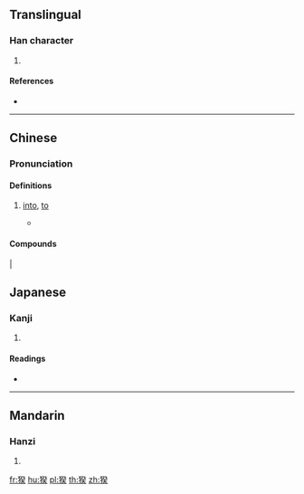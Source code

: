 ==Translingual==

===Han character===
{{Han char|rn=94|rad=犬|as=09|sn=12|four=|canj=KHNOK}}

# {{defn|Han|sort=犬09}}

====References====
* {{Han ref|kx=0714.100|dkj=20517|dj=1126.090|hdz=21361.060|uh=7324|ud=29476}}

----
==Chinese==

===Pronunciation===
{{zh-pron
|m=guì
|c=gwai3
|mn=kùi
|mc=y
|oc=y
|ma=
|cat=adj,pron}}

====Definitions====
{{zh-hanzi}}

# {{qualifier|to turn, to transform}} [[into]], [[to]]
#* {{zh-usex|獷'''猤{guì}''' 的 意思 是 壯勇 貌 。|Gui \ '' '' '' means brave appearance.}}

====Compounds====
|{{zh-l|獷猤}}

==Japanese==

===Kanji===
{{ja-kanji|grade=|rs=犬09}}

# {{defn|lang=ja|sort=犬09}}

====Readings====
* {{ja-readings|on=[[き]] (ki), [[ぎ]] (gi)|kun=[[たけしい]] (takeshii), [[いさましい]] (isamashii)|nanori=}}

----

==Mandarin==

===Hanzi===
{{cmn-hanzi|pin=[[guì]] ([[gui4]])|wg=kwi<sup>4</sup>}}

# {{defn|lang=cmn|sort=犬09}}

[[fr:猤]]
[[hu:猤]]
[[pl:猤]]
[[th:猤]]
[[zh:猤]]